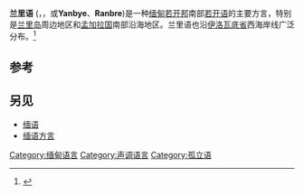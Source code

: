 {{Use dmy dates|date=October 2019}}
{{Infobox language
|name=兰里
|nativename=Yangbye
|pronunciation={{IPA-my|jáɴbjɛ́ bàðà zəɡá|}}
|states=[[若开邦|若开邦]] 
|region=[[伊洛瓦底省|伊洛瓦底省]][[兰里岛|兰里岛]]、[[皎漂|皎漂]]、[[孟加拉国|孟加拉国]]
|speakers=810,000
|date=1983
|ref=<ref>{{e16|ybd|Yangbye}}</ref>
|familycolor=汉藏语系
|fam2=([[藏缅语族|藏缅语族]])
|fam3=[[缅彝语群|缅彝语群]]
|fam4=[[缅语支|缅语支]]
|fam5=南部
|fam6=[[若开语|若开语]]
|iso3=<!--the ISO code has been retired-->
|isoexception=dialect
|glotto=spurious
|glotto2=yang1301
|glottorefname2=Yangbye
}}

'''兰里语''' ({{lang-my|ရမ်းဗြဲဘာသာစကား}}，{{IPA-my|jáɴbjɛ́ bàðà zəɡá}}，或'''Yanbye'''、'''Ranbre''')是一种[[缅甸|缅甸]][[若开邦|若开邦]]南部[[若开语|若开语]]的主要方言，特别是[[兰里岛|兰里岛]]周边地区和[[孟加拉国|孟加拉国]]南部沿海地区。兰里语也沿[[伊洛瓦底省|伊洛瓦底省]]西海岸线广泛分布。<ref>{{cite web |url= http://www.muturzikin.com/cartesasiesudest/6.htm |title= Yangbye language Map |accessdate= 22 July 2010 |archive-date= 2020-11-27 |archive-url= https://web.archive.org/web/20201127015823/http://www.muturzikin.com/cartesasiesudest/6.htm |dead-url= no }}</ref>

==参考==
{{reflist}}

==另见==
*[[缅语|缅语]]
*[[缅语方言|缅语方言]]

{{缅甸语言}}
{{緬彝語群}}
[[Category:缅甸语言|Category:缅甸语言]]
[[Category:声调语言|Category:声调语言]]
[[Category:孤立语|Category:孤立语]]
